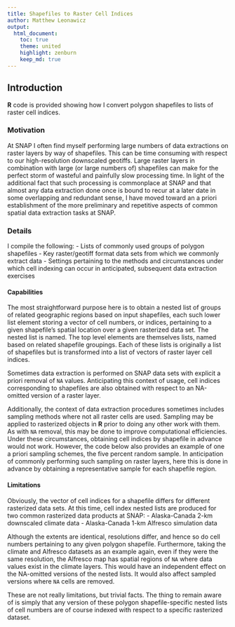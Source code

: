 ```yaml
---
title: Shapefiles to Raster Cell Indices
author: Matthew Leonawicz
output:
  html_document:
    toc: true
    theme: united
    highlight: zenburn
    keep_md: true
---
```


## Introduction
**R** code is provided showing how I convert polygon shapefiles to lists of raster cell indices.

### Motivation
At SNAP I often find myself performing large numbers of data extractions on raster layers by way of shapefiles.
This can be time consuming with respect to our high-resolution downscaled geotiffs.
Large raster layers in combination with large (or large numbers of) shapefiles can make for the perfect storm of wasteful and painfully slow processing time.
In light of the additional fact that such processing is commonplace at SNAP and that almost any data extraction done once is bound to recur at a later date in some overlapping and redundant sense,
I have moved toward an a priori establishment of the more preliminary and repetitive aspects of common spatial data extraction tasks at SNAP.

### Details
I compile the following:
- Lists of commonly used groups of polygon shapefiles
- Key raster/geotiff format data sets from which we commonly extract data
- Settings pertaining to the methods and circumstances under which cell indexing can occur in anticipated, subsequent data extraction exercises

#### Capabilities
The most straightforward purpose here is to obtain a nested list of groups of related geographic regions based on input shapefiles,
each such lower list element storing a vector of cell numbers, or indices, pertaining to a given shapefile's spatial location over a given rasterized data set.
The nested list is named. The top level elements are themselves lists, named based on related shapefile groupings.
Each of these lists is originally a list of shapefiles but is transformed into a list of vectors of raster layer cell indices.

Sometimes data extraction is performed on SNAP data sets with explicit a priori removal of `NA` values.
Anticipating this context of usage, cell indices corresponding to shapefiles are also obtained with respect to an NA-omitted version of a raster layer.

Additionally, the context of data extraction procedures sometimes includes sampling methods where not all raster cells are used.
Sampling may be applied to rasterized objects in **R** prior to doing any other work with them.
As with `NA` removal, this may be done to improve computational efficiencies.
Under these circumstances, obtaining cell indices by shapefile in advance would not work.
However, the code below also provides an example of one a priori sampling schemes, the five percent random sample.
In anticipation of commonly performing such sampling on raster layers,
here this is done in advance by obtaining a representative sample for each shapefile region.

#### Limitations
Obviously, the vector of cell indices for a shapefile differs for different rasterized data sets.
At this time, cell index nested lists are produced for two common rasterized data products at SNAP:
- Alaska-Canada 2-km downscaled climate data
- Alaska-Canada 1-km Alfresco simulation data

Although the extents are identical, resolutions differ, and hence so do cell numbers pertaining to any given polygon shapefile.
Furthermore, taking the climate and Alfresco datasets as an example again, even if they were the same resolution,
the Alfresco map has spatial regions of `NA` where data values exist in the climate layers.
This would have an independent effect on the NA-omitted versions of the nested lists.
It would also affect sampled versions where `NA` cells are removed.

These are not really limitations, but trivial facts.
The thing to remain aware of is simply that any version of these polygon shapefile-specific nested lists of cell numbers are of course indexed with respect to a specific rasterized dataset.
